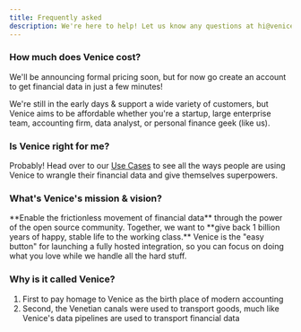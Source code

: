 ```yaml
---
title: Frequently asked
description: We're here to help! Let us know any questions at hi@venice.is
---
```


### How much does Venice cost?

We'll be announcing formal pricing soon, but for now go create an account to get 
financial data in just a few minutes!

We're still in the early days & support a wide variety of customers, but Venice
aims to be affordable whether you're a startup, large enterprise team, accounting 
firm, data analyst, or personal finance geek (like us).

### Is Venice right for me?

Probably! Head over to our [Use Cases](/use-cases) to see all the ways people
are using Venice to wrangle their financial data and give themselves superpowers.

### What's Venice's mission & vision?

<Card title="Vision" icon="rocket">
**Enable the frictionless movement of financial data** through 
the power of the open source community. Together, we want to **give back 1 
billion years of happy, stable life to the working class.**
</Card>

<Card title="Mission" icon="server">
Venice is the "easy button" for launching a fully hosted integration, so you can 
focus on doing what you love while we handle all the hard stuff.
</Card>

### Why is it called Venice?

1. First to pay homage to Venice as the birth place of modern accounting
2. Second, the Venetian canals were used to transport goods, much like Venice's 
   data pipelines are used to transport financial data
